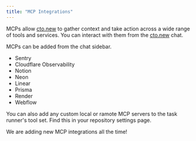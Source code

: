 ```yaml
---
title: "MCP Integrations"
---
```


MCPs allow [cto.new](http://cto.new) to gather context and take action across a wide range of tools and services. You can interact with them from the [cto.new](http://cto.new) chat.

MCPs can be added from the chat sidebar.

- Sentry
- Cloudflare Observability
- Notion
- Neon
- Linear
- Prisma
- Render
- Webflow

You can also add any custom local or ramote MCP servers to the task runner's tool set. Find this in your repository settings page.

We are adding new MCP integrations all the time!